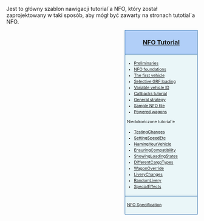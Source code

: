 <noinclude>{{pl/ExtraZi/inne strony|en= <!--http://-->www.tt-wiki.net/wiki/Template:NFOTutorial|pl=:Template:ExtraZi/NFOTutorial}}
{{en/-}}<!--<br>--><!--{{ambox | text = w trakcie edycji.}}--><!-- --></noinclude><!--
--><noinclude>Jest to główny szablon nawigacji tutorial`a NFO, który został zaprojektowany w taki sposób, aby mógł być zawarty na stronach tutotial`a NFO.</noinclude><div style="float:right; padding-left:12px; background:none;"><div style="width:180px; border:1px solid #2f6fab; background:#b1cff8; padding:5px; -moz-border-radius-topleft:5px; -moz-border-radius-topright:5px; font-size: 12pt;">
<center><strong><font size="3">[[pl/Extrazi/NFOTutorial| NFO Tutorial]]</font></strong></center>
</div>
<div style="width:180px;  border:1px solid #2f6fab; border-top-width: 0px; background:#eaf6f8; padding:5px; font-size: 8pt; line-height: 12pt;">

* [[pl/Extrazi/Preliminaries| Preliminaries]]
* [[pl/Extrazi/NFO Foundations| NFO foundations]]
* [http://www.tt-wiki.net/wiki/The_First_Vehicle The first vehicle]
* [[pl/Extrazi/Selective GRF Loading| Selective GRF loading]]
* [http://www.tt-wiki.net/wiki/Variable_Vehicle_ID Variable vehicle ID]
* [[pl/Extrazi/Callbacks Tutorial|Callbacks tutorial]]
* [[pl/Extrazi/General strategy for implementing new graphics| General strategy]]
* [[pl/Extrazi/Sample NFO file| Sample NFO file]]
* [http://www.tt-wiki.net/wiki/Powered_wagons Powered wagons]
; Niedokończone tutorial`e
* [[pl/Extrazi/TestingChanges| TestingChanges]]
* [http://www.tt-wiki.net/wiki/SettingSpeedEtc SettingSpeedEtc]
* [http://www.tt-wiki.net/wiki/NamingYourVehicle NamingYourVehicle]
* [http://www.tt-wiki.net/wiki/EnsuringCompatibility EnsuringCompatibility]
* [http://www.tt-wiki.net/wiki/ShowingLoadingStates ShowingLoadingStates]
* [http://www.tt-wiki.net/wiki/DifferentCargoTypes DifferentCargoTypes]
* [http://www.tt-wiki.net/wiki/WagonOverride WagonOverride]
* [http://www.tt-wiki.net/wiki/LiveryChanges LiveryChanges]
* [http://www.tt-wiki.net/wiki/RandomLivery RandomLivery]
* [http://www.tt-wiki.net/wiki/SpecialEffects SpecialEffects]

</div>
<div style="width:180px;  border:1px solid #2f6fab; border-top-width: 0px; background:#eaf6f8; padding:5px; font-size: 8pt; line-height: 12pt;">

;[[pl/Extrazi/specs.tt | NFO Specification]]

</div>
</div><noinclude>[[Category:pl/User/Extrazi/szablony|{{PAGENAME}}]]</noinclude>